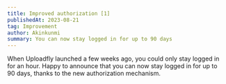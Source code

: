 ```yaml
---
title: Improved authorization [1]
publishedAt: 2023-08-21
tag: Improvement
author: Akinkunmi
summary: You can now stay logged in for up to 90 days
---
```


When Uploadfly launched a few weeks ago, you could only stay logged in for an hour. Happy to announce that you can now stay logged in for up to 90 days, thanks to the new authorization mechanism.
